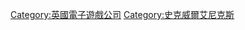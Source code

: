 {{cat main}}


{{DEFAULTSORT:Eidos}}
[[Category:英國電子遊戲公司|Category:英國電子遊戲公司]]
[[Category:史克威爾艾尼克斯|Category:史克威爾艾尼克斯]]